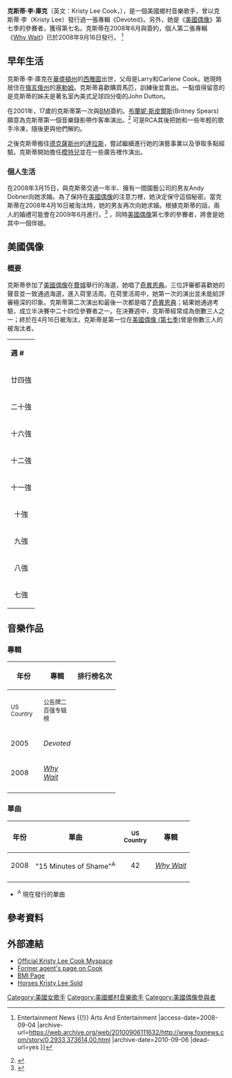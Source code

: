 {{Infobox musical artist <!-- See Wikipedia:WikiProject Musicians -->
|Name = 克斯蒂·李·庫克
|Img = Kristy Lee Cook.jpg
|Img_capt = 
|Alias = 克斯蒂·李
|Background = solo_singer
|Birth_name = 克斯蒂·李·庫克
|Born = {{birth date and age|1984|1|18}}<br /> [[華盛頓州|華盛頓州]][[西雅圖|西雅圖]]
|Genre = [[鄉村音樂|鄉村音樂]]
|Origin = [[美國|美國]][[俄勒岡州|俄勒岡州]][[塞勒姆|塞勒姆]]
|Occupation = [[歌手|歌手]]
|Label = Ren-Hen<br />{{link-en|Arista Nashville|Arista Nashville}}<br />{{link-en|19 Recordings|19 Recordings}}
|Years_active = 1999年－現在
}}

'''克斯蒂·李·庫克'''（英文：Kristy Lee Cook，{{bd|1984年|1月18日||}}），是一個美國鄉村音樂歌手，曾以克斯蒂·李（Kristy Lee）發行過一張專輯《Devoted》。另外，她是《[[美國偶像|美國偶像]]》第七季的參賽者，獲得第七名。克斯蒂在2008年6月與{{link-en|Arista Nashville|Arista Nashville}}簽約，個人第二張專輯《[[Why_Wait|Why Wait]]》已於2008年9月16日發行。
<ref>{{Cite web |url=http://www.foxnews.com/story/0,2933,373614,00.html |title=FOXNews.com - 'American Idol' Finalist Kristy Lee Cook Signs With Arista Nashville - Celebrity Gossip {{!}} Entertainment News {{!}} Arts And Entertainment<!-- Bot generated title --> |access-date=2008-09-04 |archive-url=https://web.archive.org/web/20100906111632/http://www.foxnews.com/story/0,2933,373614,00.html |archive-date=2010-09-06 |dead-url=yes }}</ref>

==早年生活==
克斯蒂·李·庫克在[[華盛頓州|華盛頓州]]的[[西雅圖|西雅圖]]出世，父母是Larry和Carlene Cook。她現時居住在[[俄亥俄州|俄亥俄州]]的[[塞勒姆|塞勒姆]]。克斯蒂喜歡購買馬匹，訓練後並賣出。一點值得留意的是克斯蒂的姊夫是著名室內美式足球四分衛的John Dutton。

在2001年，17歲的克斯蒂第一次與[[廣播音樂協會|BMI]]簽約。[[布蘭妮·斯皮爾斯|布蘭妮·斯皮爾斯]](Britney Spears)願意為克斯蒂第一個音樂錄影帶作客串演出。<ref>{{cite web | title = Kristy Lee Signs In Triplicate with Arista, Britney, and BMI | url = http://www.bmi.com/news/entry/233653 | work = BMI | date = 2001-08-07 | accessdate = 2008-09-04 | archive-date = 2008-03-02 | archive-url = https://web.archive.org/web/20080302042628/http://www.bmi.com/news/entry/233653 | dead-url = no }}</ref> 可是RCA其後把她和一些年輕的歌手冷凍，隨後更與他們解約。

之後克斯蒂搬往[[德克薩斯州|德克薩斯州]]的[[達拉斯|達拉斯]]，嘗試繼續進行她的演藝事業以及爭取多點經驗。克斯蒂開始擔任[[模特兒|模特兒]]並在一些廣告裡作演出。

===個人生活===
在2008年3月15日，與克斯蒂交過一年半、擁有一間園藝公司的男友Andy Dobner向她求婚。為了保持在[[美國偶像|美國偶像]]的注意力裡，她決定保守這個秘密。當克斯蒂在2008年4月16日被淘汰時，她的男友再次向她求婚。根據克斯蒂的話，兩人的婚禮可能會在2009年6月進行。<ref>{{Cite web |url=http://www.realitytvworld.com/news/kristy-lee-cook-talks-about-her-american-idol-experience-6956.php |title=Reality TV World Article on Kristy Lee Cook |accessdate=2008-09-04 |archive-date=2015-05-09 |archive-url=https://web.archive.org/web/20150509123656/http://www.realitytvworld.com/news/kristy-lee-cook-talks-about-her-american-idol-experience-6956.php |dead-url=no }}</ref> {{link-en|布魯克 ·懷特|Brooke White}}，同時[[美國偶像|美國偶像]]第七季的參賽者，將會是她其中一個伴娘。

==美國偶像==
===概要===
克斯蒂參加了[[美國偶像|美國偶像]]在[[費城|費城]]舉行的海選，她唱了[[奇異恩典|奇異恩典]]。三位評審都喜歡她的聲音並一致通過海選，進入荷里活周。在荷里活周中，她第一次的演出並未能給評審極深的印象。克斯蒂第二次演出和最後一次都是唱了[[奇異恩典|奇異恩典]]；結果她通過考驗，成立半決賽中二十四位參賽者之一。在決賽週中，克斯蒂經常成為倒數三人之一；終於在4月16日被淘汰，克斯蒂是第一位在[[美國偶像_(第七季)|美國偶像 (第七季)]]曾是倒數三人的被淘汰者。

{|class="wikitable" align="left"
|colspan="100" bgcolor="CCCCCC" align="Center"|'''週 #'''
|colspan="100" bgcolor="CCCCCC" align="Center"|'''主題'''
|colspan="100" bgcolor="CCCCCC" align="Center"|'''歌曲'''
|colspan="100" bgcolor="CCCCCC" align="Center"|'''原晌'''
|colspan="100" bgcolor="CCCCCC" align="Center"|'''出場名次 #'''
|colspan="100" bgcolor="CCCCCC" align="Center"|'''結果'''
|-
|colspan="100" align="center" bgcolor="FAF6F6"|廿四強
|colspan="100" align="center" bgcolor="FAF6F6"|1960s
|colspan="100" align="center" bgcolor="FAF6F6"|"Rescue Me"
|colspan="100" align="center" bgcolor="FAF6F6"|Fontella Bass
|colspan="100" align="center" bgcolor="FAF6F6"|1
|colspan="100" align="center" bgcolor="FAF6F6"|安全晉級
|-
|colspan="100" align="center" bgcolor="FAF6F6"|二十強
|colspan="100" align="center" bgcolor="FAF6F6"|1970s
|colspan="100" align="center" bgcolor="FAF6F6"|"You're No Good"
|colspan="100" align="center" bgcolor="FAF6F6"|Linda Ronstadt
|colspan="100" align="center" bgcolor="FAF6F6"|5
|colspan="100" align="center" bgcolor="FAF6F6"|安全晉級
|-
|colspan="100" align="center" bgcolor="FAF6F6"|十六強
|colspan="100" align="center" bgcolor="FAF6F6"|1980s
|colspan="100" align="center" bgcolor="FAF6F6"|"Faithfully"
|colspan="100" align="center" bgcolor="FAF6F6"|Journey
|colspan="100" align="center" bgcolor="FAF6F6"|5
|colspan="100" align="center" bgcolor="FAF6F6"|安全晉級
|-
|colspan="100" align="center" bgcolor="FAF6F6"|十二強
|colspan="100" align="center" bgcolor="FAF6F6"|連儂/麥卡尼
|colspan="100" align="center" bgcolor="FAF6F6"|"Eight Days a Week"
|colspan="100" align="center" bgcolor="FAF6F6"|[[披頭四樂隊|披頭四樂隊]]
|colspan="100" align="center" bgcolor="FAF6F6"|11
|colspan="100" align="center" bgcolor="FAF6F6"|尾二
|-
|colspan="100" align="center" bgcolor="FAF6F6"|十一強
|colspan="100" align="center" bgcolor="FAF6F6"|披頭四樂隊 
|colspan="100" align="center" bgcolor="FAF6F6"|"You've Got to Hide Your Love Away"
|colspan="100" align="center" bgcolor="FAF6F6"|披頭四樂隊
|colspan="100" align="center" bgcolor="FAF6F6"|2
|colspan="100" align="center" bgcolor="FAF6F6"|尾二
|-
|colspan="100" align="center" bgcolor="FAF6F6"|十強
|colspan="100" align="center" bgcolor="FAF6F6"|出世年份的歌曲
|colspan="100" align="center" bgcolor="FAF6F6"|"God Bless the USA"
|colspan="100" align="center" bgcolor="FAF6F6"|[[李·格林伍德|李·格林伍德]]
|colspan="100" align="center" bgcolor="FAF6F6"|9
|colspan="100" align="center" bgcolor="FAF6F6"|安全晉級
|-
|colspan="100" align="center" bgcolor="FAF6F6"|九強
|colspan="100" align="center" bgcolor="FAF6F6"|[[桃麗·芭頓|桃麗·芭頓]]（Dolly Parton）
|colspan="100" align="center" bgcolor="FAF6F6"|"Coat of Many Colors"
|colspan="100" align="center" bgcolor="FAF6F6"|Dolly Parton
|colspan="100" align="center" bgcolor="FAF6F6"|7
|colspan="100" align="center" bgcolor="FAF6F6"|尾二 
|-
|colspan="100" align="center" bgcolor="FAF6F6"|八強
|colspan="100" align="center" bgcolor="FAF6F6"|鼓舞人心的音樂 
|colspan="100" align="center" bgcolor="FAF6F6"|"Anyway"
|colspan="100" align="center" bgcolor="FAF6F6"|Martina McBride
|colspan="100" align="center" bgcolor="FAF6F6"|4
|colspan="100" align="center" bgcolor="FAF6F6"|安全晉級
|-
|colspan="100" align="center" bgcolor="FAF6F6"|七強
|colspan="100" align="center" bgcolor="FAF6F6"|[[Mariah_Carey|Mariah Carey]]
|colspan="100" align="center" bgcolor="FAF6F6"|"Forever"
|colspan="100" align="center" bgcolor="FAF6F6"|[[Mariah_Carey|Mariah Carey]]
|colspan="100" align="center" bgcolor="FAF6F6"|5
|colspan="100" align="center" bgcolor="FAF6F6"|淘汰
|}{{clear}}

==音樂作品==
===專輯===
{| class="wikitable" 
! rowspan="2"| 年份
! rowspan="2"| 專輯
! colspan="2"| 排行榜名次
! rowspan="2"| 唱片公司
|- 
! width="60"| <small>US Country</small>
! width="60"| <small>公告牌二百强专辑榜</small>
|-
| 2005
| ''Devoted''
| 
| 
| align="center"| Ren-Hen
|-
| 2008
| ''[[Why_Wait|Why Wait]]''
| 
| 
| align="center"| Arista Nashville
|-
|}

===單曲===
{| class="wikitable"
|-
! 年份
! 單曲
! width="60"| <small>US Country</small>
! 專輯
|-
| 2008
| "15 Minutes of Shame"<sup>A</sup>
| align="center"| 42
| ''[[Why_Wait|Why Wait]]''
|-
|}

*<sup>A</sup> 現在發行的單曲

==參考資料==
{{reflist}}

==外部連結==
* [https://web.archive.org/web/20080119134914/http://profile.myspace.com/index.cfm?fuseaction=user.viewprofile&friendid=305762194 Official Kristy Lee Cook Myspace]
*[https://web.archive.org/web/20170520004808/http://kristylee.net/ Former agent's page on Cook]
*[http://www.bmi.com/news/entry/233653 BMI Page]{{Wayback|url=http://www.bmi.com/news/entry/233653 |date=20080302042628 }}
*[http://www.equinenow.com/farm-id-21890 Horses Kristy Lee Sold] {{Wayback|url=http://www.equinenow.com/farm-id-21890 |date=20081020070813 }}

{{DEFAULTSORT:Cook, Kristy}}
[[Category:美國女歌手|Category:美國女歌手]]
[[Category:美國鄉村音樂歌手|Category:美國鄉村音樂歌手]]
[[Category:美國偶像參與者|Category:美國偶像參與者]]